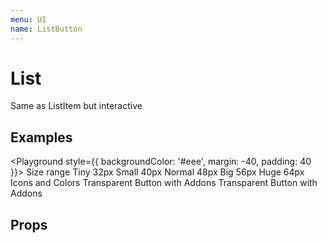 ```yaml
---
menu: UI
name: ListButton
---
```



# List

<span>
  Same as <Link to="/rkta/packages-ui-src-list-list-item-list-item">ListItem</Link> but interactive
</span>

## Examples

<Playground style={{ backgroundColor: '#eee', margin: -40, padding: 40 }}>
  <List rize={1} sans>
    <ListTitle>Size range</ListTitle>
    <Divider fitAll />
    <ListButton fitAll tiny>
      <Addon main>Tiny</Addon>
      <Addon overline>32px</Addon>
    </ListButton>
    <Divider fitAll />
    <ListButton fitAll small>
      <Addon main>Small</Addon>
      <Addon overline>40px</Addon>
    </ListButton>
    <Divider fitAll />
    <ListButton fitAll normal>
      <Addon main>Normal</Addon>
      <Addon overline>48px</Addon>
    </ListButton>
    <Divider fitAll />
    <ListButton fitAll big>
      <Addon main>Big</Addon>
      <Addon overline>56px</Addon>
    </ListButton>
    <Divider fitAll />
    <ListButton fitAll huge>
      <Addon main>Huge</Addon>
      <Addon overline>64px</Addon>
    </ListButton>
    <Divider fitAll />
  </List>
  <Divider invisible />
  <List rize={1} sans bgColor="primary">
    <ListTitle>Icons and Colors</ListTitle>
    <ListButton fitAll>
      <Addon>
        <Wallet />
      </Addon>
      <Addon main>Transparent Button with Addons</Addon>
      <Addon>
        <ChevronSmallRight />
      </Addon>
    </ListButton>
    <ListButton fitAll bgColor="paper" color="secondary">
      <Addon color="warning">
        <Wallet />
      </Addon>
      <Addon main>Transparent Button with Addons</Addon>
    </ListButton>
  </List>
</Playground>

## Props

<Props of={ListButton} />
